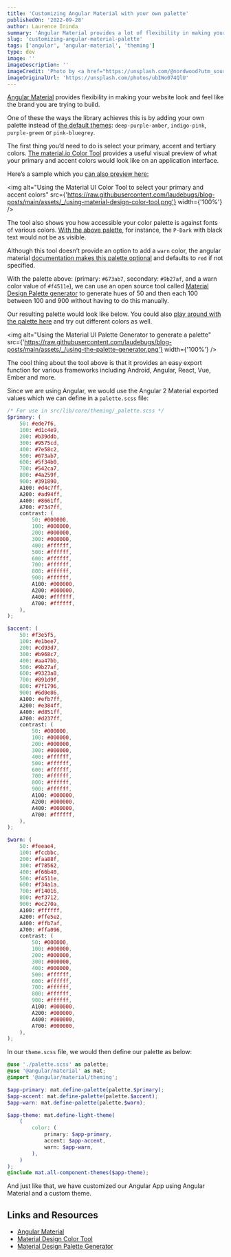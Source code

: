 ```yaml
---
title: 'Customizing Angular Material with your own palette'
publishedOn: '2022-09-28'
author: Laurence Ininda
summary: 'Angular Material provides a lot of flexibility in making your application represent your brand. In this article, we will look at how to customize the colors of Angular Material components to match your brand colors using several open source tools.'
slug: 'customizing-angular-material-palette'
tags: ['angular', 'angular-material', 'theming']
type: dev
image: ''
imageDescription: ''
imageCredit: 'Photo by <a href="https://unsplash.com/@nordwood?utm_source=unsplash&utm_medium=referral&utm_content=creditCopyText">NordWood Themes</a> on <a href="https://unsplash.com/s/photos/design?utm_source=unsplash&utm_medium=referral&utm_content=creditCopyText">Unsplash</a>'
imageOriginalUrl: 'https://unsplash.com/photos/ubIWo074QlU'
---
```


[Angular Material](https://material.angular.io/guide/theming) provides flexibility in making your website look and feel like the brand you are trying to build.

One of these the ways the library achieves this is by adding your own palette instead of [the default themes](https://material.angular.io/guide/theming#using-a-pre-built-theme): `deep-purple-amber`, `indigo-pink`, `purple-green` or `pink-bluegrey`.

The first thing you’d need to do is select your primary, accent and tertiary colors. [The material.io Color Tool](https://material.io/resources/color/#!/) provides a useful visual preview of what your primary and accent colors would look like on an application interface.

Here’s a sample which you [can also preview here:](https://material.io/resources/color/#!/?primary.color=673AB7&secondary.color=9C27B0&view.left=0&view.right=0)

<img
    alt="Using the Material UI Color Tool to select your primary and accent colors"
    src={'https://raw.githubusercontent.com/laudebugs/blog-posts/main/assets/_/using-material-design-color-tool.png'}
    width={'100%'}
/>

The tool also shows you how accessible your color palette is against fonts of various colors. [With the above palette](https://material.io/resources/color/#!/?primary.color=673AB7&secondary.color=9b27af&view.left=1&view.right=0), for instance, the `P-Dark` with black text would not be as visible.

Although this tool doesn’t provide an option to add a `warn` color, the angular material [documentation makes this palette optional](https://material.angular.io/guide/theming#defining-a-theme) and defaults to `red` if not specified.

With the palette above: (primary: `#673ab7`, secondary: `#9b27af`, and a warn color value of `#f4511e`), we can use an open source tool called [Material Design Palette generator](https://github.com/mbitson/mcg) to generate hues of 50 and then each 100 between 100 and 900 without having to do this manually.

Our resulting palette would look like below. You could also [play around with the palette here](http://mcg.mbitson.com/#!?primary=%23673ab7&accent=%239b27af&warn=%23f4511e&themename=material-palette) and try out different colors as well.

<img
    alt="Using the Material UI Palette Generator to generate a palette"
    src={'https://raw.githubusercontent.com/laudebugs/blog-posts/main/assets/_/using-the-palette-generator.png'}
    width={'100%'}
/>

The cool thing about the tool above is that it provides an easy export function for various frameworks including Android, Angular, React, Vue, Ember and more.

Since we are using Angular, we would use the Angular 2 Material exported values which we can define in a `palette.scss` file:

```scss
/* For use in src/lib/core/theming/_palette.scss */
$primary: (
    50: #ede7f6,
    100: #d1c4e9,
    200: #b39ddb,
    300: #9575cd,
    400: #7e58c2,
    500: #673ab7,
    600: #5f34b0,
    700: #542ca7,
    800: #4a259f,
    900: #391890,
    A100: #d4c7ff,
    A200: #ad94ff,
    A400: #8661ff,
    A700: #7347ff,
    contrast: (
        50: #000000,
        100: #000000,
        200: #000000,
        300: #000000,
        400: #ffffff,
        500: #ffffff,
        600: #ffffff,
        700: #ffffff,
        800: #ffffff,
        900: #ffffff,
        A100: #000000,
        A200: #000000,
        A400: #ffffff,
        A700: #ffffff,
    ),
);

$accent: (
    50: #f3e5f5,
    100: #e1bee7,
    200: #cd93d7,
    300: #b968c7,
    400: #aa47bb,
    500: #9b27af,
    600: #9323a8,
    700: #891d9f,
    800: #7f1796,
    900: #6d0e86,
    A100: #efb7ff,
    A200: #e384ff,
    A400: #d851ff,
    A700: #d237ff,
    contrast: (
        50: #000000,
        100: #000000,
        200: #000000,
        300: #000000,
        400: #ffffff,
        500: #ffffff,
        600: #ffffff,
        700: #ffffff,
        800: #ffffff,
        900: #ffffff,
        A100: #000000,
        A200: #000000,
        A400: #000000,
        A700: #ffffff,
    ),
);

$warn: (
    50: #feeae4,
    100: #fccbbc,
    200: #faa88f,
    300: #f78562,
    400: #f66b40,
    500: #f4511e,
    600: #f34a1a,
    700: #f14016,
    800: #ef3712,
    900: #ec270a,
    A100: #ffffff,
    A200: #ffe5e2,
    A400: #ffb7af,
    A700: #ffa096,
    contrast: (
        50: #000000,
        100: #000000,
        200: #000000,
        300: #000000,
        400: #000000,
        500: #ffffff,
        600: #ffffff,
        700: #ffffff,
        800: #ffffff,
        900: #ffffff,
        A100: #000000,
        A200: #000000,
        A400: #000000,
        A700: #000000,
    ),
);
```

In our `theme.scss` file, we would then define our palette as below:

```scss
@use './palette.scss' as palette;
@use '@angular/material' as mat;
@import '@angular/material/theming';

$app-primary: mat.define-palette(palette.$primary);
$app-accent: mat.define-palette(palette.$accent);
$app-warn: mat.define-palette(palette.$warn);

$app-theme: mat.define-light-theme(
    (
        color: (
            primary: $app-primary,
            accent: $app-accent,
            warn: $app-warn,
        ),
    )
);
@include mat.all-component-themes($app-theme);
```

And just like that, we have customized our Angular App using Angular Material and a custom theme.

## Links and Resources

-   [Angular Material](https://material.angular.io/)
-   [Material Design Color Tool](https://material.io/resources/color/#!)
-   [Material Design Palette Generator](https://github.com/mbitson/mcg)
